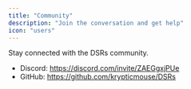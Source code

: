 ```yaml
---
title: "Community"
description: "Join the conversation and get help"
icon: "users"
---
```


Stay connected with the DSRs community.

- Discord: https://discord.com/invite/ZAEGgxjPUe
- GitHub: https://github.com/krypticmouse/DSRs

